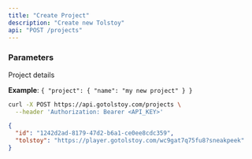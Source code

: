 ```yaml
---
title: "Create Project"
description: "Create new Tolstoy"
api: "POST /projects"
---
```


### Parameters

<ParamField body="project" type="object" required>

Project details

**Example**:
`{ "project": { "name": "my new project" } }`

</ParamField>

<RequestExample>

```bash Request
curl -X POST https://api.gotolstoy.com/projects \
  --header 'Authorization: Bearer <API_KEY>'
```

</RequestExample>

<ResponseExample>

```json Response
{
  "id": "1242d2ad-8179-47d2-b6a1-ce0ee8cdc359",
  "tolstoy": "https://player.gotolstoy.com/wc9gat7q75fu8?sneakpeek"
}
```

</ResponseExample>
